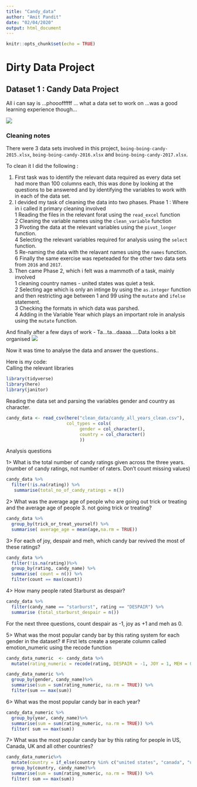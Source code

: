```yaml
---
title: "Candy_data"
author: "Amit Pandit"
date: "02/04/2020"
output: html_document
---
```

```r
knitr::opts_chunk$set(echo = TRUE)

```
# Dirty Data Project

## Dataset 1 : Candy Data Project

All i can say is ...phoooffffff ... what a data set to work on ...was a good learning experience though...

![](https://media2.giphy.com/media/kgSrkPxSNBUbweYJOW/giphy.gif?cid=ecf05e476a44b1cbf1fbabfd45c5cb8fc5a100219d35bf82&rid=giphy.gif)


### Cleaning notes

There were 3 data sets involved in this project,  `boing-boing-candy-2015.xlsx`, `boing-boing-candy-2016.xlsx` and `boing-boing-candy-2017.xlsx`. 

To clean it I did the following :

1. First task was to identify the relevant data required as every data set had more than 100 columns each, this was done by    looking at the questions to be answered and by identifying the variables to work with in each of the data set.
2. I devided my task of cleaning the data into two phases.
   Phase 1 : Where in i called it primary cleaning involved    
             1 Reading the files in the relevant forat using the `read_excel` function    
             2 Cleaning the variable names using the `clean_variable` function      
             3 Pivoting the data at the relevant variables using the `pivot_longer` function.   
             4 Selecting the relevant variables required for analysis using the `select` function.   
             5 Re-naming the data with the relavant names using the `names` function.   
             6 Finally the same exercise was repeteaded for the other two data sets from `2016` and `2017`.   
3. Then came Phase 2, which i felt was a mammoth of a task, mainly involved    
             1 cleaning country names - united states was quiet a tesk.   
             2 Selecting age which is only an intinge by using the `as.integer` function and 
             then restricting age between 1 and 99 using the `mutate` and `ifelse` statement.   
             3 Checking the formats in which data was parshed.   
             4 Adding in the Variable Year which plays an important role in analysis using the `mutate` function.   
             
And finally after a few days of work - Ta...ta...daaaa.....Data looks a bit organised
![](https://i.redd.it/qzi6s0oog8q11.jpg)
          
             
Now it was time to analyse the data and answer the questions..

Here is my code:   
Calling the relevant libraries
```r
library(tidyverse)
library(here)
library(janitor)
```

Reading the data set and parsing the variables gender and country as character.
```r
candy_data <- read_csv(here("clean_data/candy_all_years_clean.csv"),
                       col_types = cols(
                            gender = col_character(),
                            country = col_character()
                            ))
```

Analysis questions

1> What is the total number of candy ratings given across the three years. (number of candy ratings, not number of raters. Don’t count missing values)

```r
candy_data %>%
  filter(!is.na(rating)) %>%
   summarise(total_no_of_candy_ratings = n())
```
2> What was the average age of people who are going out trick or treating and the average age of people 3. not going trick or treating?
```r
candy_data %>%
  group_by(trick_or_treat_yourself) %>%
  summarise( average_age = mean(age,na.rm = TRUE))
```
3> For each of joy, despair and meh, which candy bar revived the most of these ratings?
```r
candy_data %>%
  filter(!is.na(rating))%>%
  group_by(rating, candy_name) %>%
  summarise( count = n()) %>%
  filter(count == max(count))
```
4> How many people rated Starburst as despair?
```r
candy_data %>%
  filter(candy_name == "starburst", rating == "DESPAIR") %>%
  summarise (total_starburst_despair = n())
```
For the next three questions, count despair as -1, joy as +1 and meh as 0.

5> What was the most popular candy bar by this rating system for each gender in the dataset?
# First lets create a seperate column called emotion_numeric using the recode function
```r
candy_data_numeric  <- candy_data %>%
  mutate(rating_numeric = recode(rating, DESPAIR = -1, JOY = 1, MEH = 0))
```

```r
candy_data_numeric %>%
  group_by(gender, candy_name)%>%
  summarise(sum = sum(rating_numeric, na.rm = TRUE)) %>%
  filter(sum == max(sum))
```
6> What was the most popular candy bar in each year?
```r
candy_data_numeric %>%
  group_by(year, candy_name)%>%
  summarise(sum = sum(rating_numeric, na.rm = TRUE)) %>%
  filter( sum == max(sum))
```
7> What was the most popular candy bar by this rating for people in US, Canada, UK and all other countries?
```r
candy_data_numeric%>%
  mutate(country = if_else(country %in% c("united states", "canada", "united kingdom"), country, "other")) %>%
  group_by(country, candy_name)%>%
  summarise(sum = sum(rating_numeric, na.rm = TRUE)) %>%
  filter( sum == max(sum))
```







